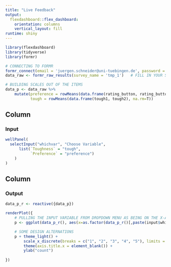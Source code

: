 ```yaml
---
title: "Live Feedback"
output: 
  flexdashboard::flex_dashboard:
    orientation: columns
    vertical_layout: fill
runtime: shiny
---
```


```r
library(flexdashboard)
library(tidyverse)
library(formr)

# CONNECTING TO FORMR
formr_connect(email = 'juergen.schneider@uni-tuebingen.de', password = '123secure' ) # DON'T WORRY IT'S A TEMPORARY PASSWORD
data_raw <- formr_raw_results(survey_name = 'tmp_1')   # FILL IN YOUR SURVEY NAME HERE

# BUILDING SCALES OUT OF THE ITEMS
data_p <- data_raw %>%
    mutate(preference = rowMeans(data.frame(rating_button, rating_button2), na.rm=T),
           tough = rowMeans(data.frame(tough1, tough2), na.rm=T))
```

Column {.sidebar}
-----------------------------------------------------------------------

### Input

```r
wellPanel(
  selectInput("whichvar", "Choose Variable",
      list(`Toughness` = "tough",
           `Preference` = "preference")
    )
)
```

Column
-----------------------------------------------------------------------

### Output

```r

data_p_r <- reactive({data_p})

renderPlot({
    # PULLING THE INPUT VARIABLE FROM DROPDOWN MENU AS BEING ON THE X-AXIS
    p <- ggplot(data_p_r(), aes(x=as.factor(data_p_r()[,paste(input$whichvar)]))) + geom_bar() 

    # SOME DESIGN ALTERNATIONS
    p + theme_light() + 
        scale_x_discrete(breaks = c("1", "2", "3", "4", "5"), limits = c("1", "2", "3", "4", "5"), drop = F) +
        theme(axis.title.x = element_blank()) +
        ylab("count")
    
})
```